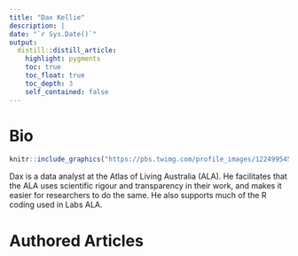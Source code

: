```yaml
---
title: "Dax Kellie"
description: |
date: "`r Sys.Date()`"
output: 
  distill::distill_article:
    highlight: pygments
    toc: true
    toc_float: true
    toc_depth: 3
    self_contained: false
---
```




# Bio

:::float-image

```r
knitr::include_graphics("https://pbs.twimg.com/profile_images/1224995454707847168/l0HgpU14.jpg")
```

Dax is a data analyst at the Atlas of Living Australia (ALA). He facilitates that the ALA uses scientific rigour and transparency in their work, and makes it easier for researchers to do the same. He also supports much of the R coding used in Labs ALA.
:::



# Authored Articles

